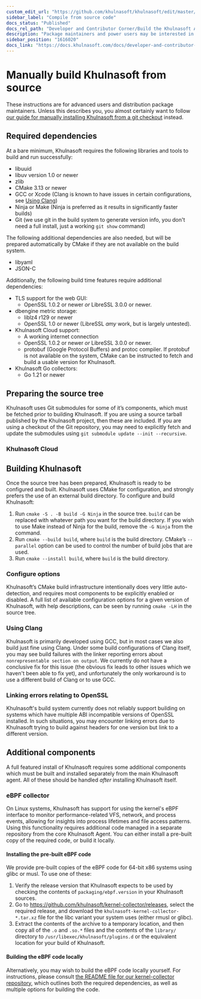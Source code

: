 ```yaml
---
custom_edit_url: "https://github.com/khulnasoft/khulnasoft/edit/master/packaging/installer/methods/source.md"
sidebar_label: "Compile from source code"
docs_status: "Published"
docs_rel_path: "Developer and Contributor Corner/Build the Khulnasoft Agent Yourself"
description: "Package maintainers and power users may be interested in manually building Khulnasoft from source without using any of our installation scripts."
sidebar_position: "1616020"
docs_link: "https://docs.khulnasoft.com/docs/developer-and-contributor-corner/build-the-khulnasoft-agent-yourself/compile-from-source-code"
---
```


# Manually build Khulnasoft from source

These instructions are for advanced users and distribution package
maintainers. Unless this describes you, you almost certainly want
to follow [our guide for manually installing Khulnasoft from a git
checkout](/docs/developer-and-contributor-corner/install-the-khulnasoft-agent-from-a-git-checkout) instead.

## Required dependencies

At a bare minimum, Khulnasoft requires the following libraries and tools
to build and run successfully:

- libuuid
- libuv version 1.0 or newer
- zlib
- CMake 3.13 or newer
- GCC or Xcode (Clang is known to have issues in certain configurations, see [Using Clang](#using-clang))
- Ninja or Make (Ninja is preferred as it results in significantly faster builds)
- Git (we use git in the build system to generate version info, you don't need a full install, just a working `git show` command)

The following additional dependencies are also needed, but will be prepared automatically by CMake if they are not available on the build system.

- libyaml
- JSON-C

Additionally, the following build time features require additional dependencies:

- TLS support for the web GUI:
  - OpenSSL 1.0.2 or newer _or_ LibreSSL 3.0.0 or newer.
- dbengine metric storage:
  - liblz4 r129 or newer
  - OpenSSL 1.0 or newer (LibreSSL _amy_ work, but is largely untested).
- Khulnasoft Cloud support:
  - A working internet connection
  - OpenSSL 1.0.2 or newer _or_ LibreSSL 3.0.0 or newer.
  - protobuf (Google Protocol Buffers) and protoc compiler. If protobuf is not available on the system,
        CMake can be instructed to fetch and build a usable version for Khulnasoft.
- Khulnasoft Go collectors:
  - Go 1.21 or newer

## Preparing the source tree

Khulnasoft uses Git submodules for some of it’s components, which must be fetched prior to building Khulnasoft. If you
are using a source tarball published by the Khulnasoft project, then these are included. If you are using a checkout
of the Git repository, you may need to explicitly fetch and update the submodules using `git submodule update
--init --recursive`.

### Khulnasoft Cloud

## Building Khulnasoft

Once the source tree has been prepared, Khulnasoft is ready to be configured
and built. Khulnasoft uses CMake for configuration, and strongly prefers
the use of an external build directory. To configure and build Khulnasoft:

1. Run `cmake -S . -B build -G Ninja` in the source tree. `build` can be replaced with whatever path you want for the build directory. If you wish to use Make instead of Ninja for the build, remove the `-G Ninja` from the command.
2. Run `cmake --build build`, where `build` is the build directory. CMake’s `--parallel` option can be used to control the number of build jobs that are used.
3. Run `cmake --install build`, where `build` is the build directory.

### Configure options

Khulnasoft’s CMake build infrastructure intentionally does very little auto-detection, and requires most components
to be explicitly enabled or disabled. A full list of available configuration options for a given version of Khulnasoft,
with help descriptions, can be seen by running `cmake -LH` in the source tree.

### Using Clang

Khulnasoft is primarily developed using GCC, but in most cases we also
build just fine using Clang. Under some build configurations of Clang
itself, you may see build failures with the linker reporting errors
about `nonrepresentable section on output`. We currently do not have a
conclusive fix for this issue (the obvious fix leads to other issues which
we haven't been able to fix yet), and unfortunately the only workaround
is to use a different build of Clang or to use GCC.

### Linking errors relating to OpenSSL

Khulnasoft's build system currently does not reliably support building
on systems which have multiple ABI incompatible versions of OpenSSL
installed. In such situations, you may encounter linking errors due to
Khulnasoft trying to build against headers for one version but link to a
different version.

## Additional components

A full featured install of Khulnasoft requires some additional components
which must be built and installed separately from the main Khulnasoft
agent. All of these should be handled _after_ installing Khulnasoft itself.

### eBPF collector

On Linux systems, Khulnasoft has support for using the kernel's eBPF
interface to monitor performance-related VFS, network, and process events,
allowing for insights into process lifetimes and file access
patterns. Using this functionality requires additional code managed in
a separate repository from the core Khulnasoft Agent. You can either install
a pre-built copy of the required code, or build it locally.

#### Installing the pre-built eBPF code

We provide pre-built copies of the eBPF code for 64-bit x86 systems
using glibc or musl. To use one of these:

1. Verify the release version that Khulnasoft expects to be used by checking
    the contents of `packaging/ebpf.version` in your Khulnasoft sources.
2. Go to <https://github.com/khulnasoft/kernel-collector/releases>, select the
    required release, and download the `khulnasoft-kernel-collector-*.tar.xz`
    file for the libc variant your system uses (either rmusl or glibc).
3. Extract the contents of the archive to a temporary location, and then
    copy all of the `.o` and `.so.*` files and the contents of the `library/`
    directory to `/usr/libexec/khulnasoft/plugins.d` or the equivalent location
    for your build of Khulnasoft.

#### Building the eBPF code locally

Alternatively, you may wish to build the eBPF code locally yourself. For
instructions, please consult [the README file for our kernel-collector
repository](https://github.com/khulnasoft/kernel-collector/#readme),
which outlines both the required dependencies, as well as multiple
options for building the code.
